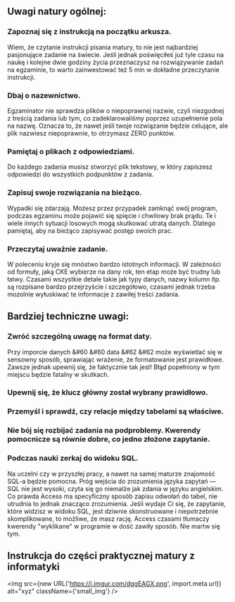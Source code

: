 ## Uwagi natury ogólnej:

### Zapoznaj się z instrukcją na początku arkusza.
Wiem, że czytanie instrukcji pisania matury, to nie jest najbardziej pasjonujące zadanie na świecie. Jeśli jednak poświęciłeś już tyle czasu na naukę i kolejne dwie godziny życia przeznaczysz na rozwiązywanie zadań na egzaminie, to warto zainwestować też 5 min w dokładne przeczytanie instrukcji.

### Dbaj o nazewnictwo.
Egzaminator nie sprawdza plików o niepoprawnej nazwie, czyli niezgodnej z treścią zadania lub tym, co zadeklarowaliśmy poprzez uzupełnienie pola na nazwę. Oznacza to, że nawet jeśli twoje rozwiązanie będzie celujące, ale plik nazwiesz niepoprawnie, to otrzymasz ZERO punktów.

### Pamiętaj o plikach z odpowiedziami.
Do każdego zadania musisz stworzyć plik tekstowy, w który zapiszesz odpowiedzi do wszystkich podpunktów z zadania.

### Zapisuj swoje rozwiązania na bieżąco.
Wypadki się zdarzają. Możesz przez przypadek zamknąć swój program, podczas egzaminu może pojawić się spięcie i chwilowy brak prądu. Te i wiele innych sytuacji losowych mogą skutkować utratą danych. Dlatego pamiętaj, aby na bieżąco zapisywać postęp swoich prac.

### Przeczytaj uważnie zadanie.
W poleceniu kryje się mnóstwo bardzo istotnych informacji. W zależności od formuły, jaką CKE wybierze na dany rok, ten etap może być trudny lub łatwy. Czasami wszystkie detale takie jak typy danych, nazwy kolumn itp. są rozpisane bardzo przejrzyście i szczegółowo, czasami jednak trzeba mozolnie wyłuskiwać te informacje z zawiłej treści zadania.

## Bardziej techniczne uwagi:

### Zwróć szczególną uwagę na format daty.
Przy imporcie danych &#60 &#60 data &#62 &#62 może wyświetlać się w sensowny sposób, sprawiając wrażenie, że formatowanie jest prawidłowe. Zawsze jednak upewnij się, że faktycznie tak jest! Błąd popełniony w tym miejscu będzie fatalny w skutkach.

### Upewnij się, że klucz główny został wybrany prawidłowo.

### Przemyśl i sprawdź, czy relacje między tabelami są właściwe.

### Nie bój się rozbijać zadania na podproblemy. Kwerendy pomocnicze są równie dobre, co jedno złożone zapytanie.

### Podczas nauki zerkaj do widoku SQL.
Na uczelni czy w przyszłej pracy, a nawet na samej maturze znajomość SQL-a będzie pomocna. Próg wejścia do zrozumienia języka zapytań — SQL nie jest wysoki, czyta się go niemalże jak zdania w języku angielskim. Co prawda Access ma specyficzny sposób zapisu odwołań do tabel, nie utrudnia to jednak znacząco zrozumienia.
Jeśli wydaje Ci się, że zapytanie, które widzisz w widoku SQL, jest dziwnie skonstruowane i niepotrzebnie skomplikowane, to możliwe, że masz rację. Access czasami tłumaczy kwerendy "wyklikane" w programie w dość zawiły sposób. Nie martw się tym.

## Instrukcja do części praktycznej matury z informatyki
<img src={new URL('https://i.imgur.com/dggEAGX.png', import.meta.url)} alt="xyz" className={'small_img'} />